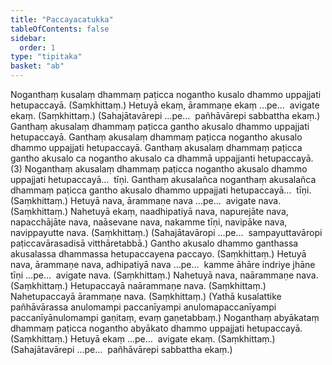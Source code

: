 ```yaml
---
title: "Paccayacatukka"
tableOfContents: false
sidebar:
  order: 1
type: "tipitaka"
basket: "ab"
---
```



<DynamicBreadcrumb />

<Division number="1">

<Paragraph number="1803">
Noganthaṃ kusalaṃ dhammaṃ paṭicca nogantho kusalo dhammo uppajjati hetupaccayā. (Saṃkhittaṃ.)
</Paragraph>

</Division>
<Division number="2">

<Paragraph number="1804">
Hetuyā ekaṃ, ārammaṇe ekaṃ …pe…  avigate ekaṃ. (Saṃkhittaṃ.)
</Paragraph>

<Paragraph number="1805">
(Sahajātavārepi …pe…  pañhāvārepi sabbattha ekaṃ.)
</Paragraph>

</Division>
<Division number="3">

<Paragraph number="1806">
Ganthaṃ akusalaṃ dhammaṃ paṭicca gantho akusalo dhammo uppajjati hetupaccayā. Ganthaṃ akusalaṃ dhammaṃ paṭicca nogantho akusalo dhammo uppajjati hetupaccayā. Ganthaṃ akusalaṃ dhammaṃ paṭicca gantho akusalo ca nogantho akusalo ca dhammā uppajjanti hetupaccayā. (3)
</Paragraph>

<Paragraph number="1807">
Noganthaṃ akusalaṃ dhammaṃ paṭicca nogantho akusalo dhammo uppajjati hetupaccayā…  tīṇi.
</Paragraph>

<Paragraph number="1808">
Ganthaṃ akusalañca noganthaṃ akusalañca dhammaṃ paṭicca gantho akusalo dhammo uppajjati hetupaccayā…  tīṇi. (Saṃkhittaṃ.)
</Paragraph>

</Division>
<Division number="4">

<Paragraph number="1809">
Hetuyā nava, ārammaṇe nava …pe…  avigate nava. (Saṃkhittaṃ.)
</Paragraph>

<Paragraph number="1810">
Nahetuyā ekaṃ, naadhipatiyā nava, napurejāte nava, napacchājāte nava, naāsevane nava, nakamme tīṇi, navipāke nava, navippayutte nava. (Saṃkhittaṃ.)
</Paragraph>

<Paragraph number="1811">
(Sahajātavāropi …pe…  sampayuttavāropi paṭiccavārasadisā vitthāretabbā.)
</Paragraph>

</Division>
<Division number="5">

<Paragraph number="1812">
Gantho akusalo dhammo ganthassa akusalassa dhammassa hetupaccayena paccayo. (Saṃkhittaṃ.)
</Paragraph>

</Division>
<Division number="6">

<Paragraph number="1813">
Hetuyā nava, ārammaṇe nava, adhipatiyā nava …pe…  kamme āhāre indriye jhāne tīṇi …pe…  avigate nava. (Saṃkhittaṃ.)
</Paragraph>

</Division>
<Division number="7">

<Paragraph number="1814">
Nahetuyā nava, naārammaṇe nava. (Saṃkhittaṃ.)
</Paragraph>

<Paragraph number="1815">
Hetupaccayā naārammaṇe nava. (Saṃkhittaṃ.)
</Paragraph>

<Paragraph number="1816">
Nahetupaccayā ārammaṇe nava. (Saṃkhittaṃ.)
</Paragraph>

<Paragraph number="1817">
(Yathā kusalattike pañhāvārassa anulomampi paccanīyampi anulomapaccanīyampi paccanīyānulomampi gaṇitaṃ, evaṃ gaṇetabbaṃ.)
</Paragraph>

</Division>
<Division number="8">

<Paragraph number="1818">
Noganthaṃ abyākataṃ dhammaṃ paṭicca nogantho abyākato dhammo uppajjati hetupaccayā. (Saṃkhittaṃ.)
</Paragraph>

</Division>
<Division number="9">

<Paragraph number="1819">
Hetuyā ekaṃ …pe…  avigate ekaṃ. (Saṃkhittaṃ.)
</Paragraph>

<Paragraph number="1820">
(Sahajātavārepi …pe…  pañhāvārepi sabbattha ekaṃ.)
</Paragraph>
</Division>
